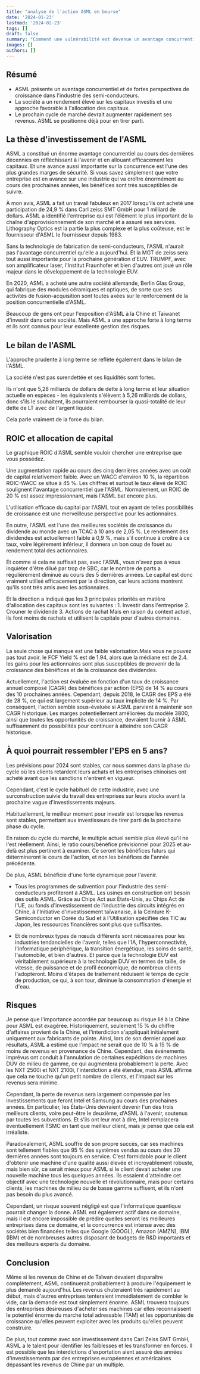 ```yaml
---
title: "analyse de l'action ASML en bourse"
date: '2024-01-23'
lastmod: '2024-02-23'
tags: []
draft: false
summary: "Comment une vulnérabilité est devenue un avantage concurrentiel? ASML a constitué un énorme avantage concurrentiel au cours des dernières décennies en réfléchissant à l'avenir et en allouant efficacement les capitaux..."
images: []
authors: []
---
```


## Résumé

- ASML présente un avantage concurrentiel et de fortes perspectives de croissance dans l'industrie des semi-conducteurs.
- La société a un rendement élevé sur les capitaux investis et une approche favorable à l'allocation des capitaux.
- Le prochain cycle de marché devrait augmenter rapidement ses revenus. ASML se positionne déjà pour en tirer parti.

## La thèse d'investissement de l'ASML

ASML a constitué un énorme avantage concurrentiel au cours des dernières décennies en réfléchissant à l'avenir et en allouant efficacement les capitaux.
Et une avance aussi importante sur la concurrence est l'une des plus grandes marges de sécurité.
Si vous savez simplement que votre entreprise est en avance sur une industrie qui va croître énormément au cours des prochaines années,
les bénéfices sont très susceptibles de suivre.

À mon avis, ASML a fait un travail fabuleux en 2017 lorsqu'ils ont acheté une participation de 24,9 % dans Carl zeiss SMT GmbH pour 1 milliard de dollars.
ASML a identifié l'entreprise qui est l'élément le plus important de la chaîne d'approvisionnement de son marché et a assuré ses services.
Lithography Optics est la partie la plus complexe et la plus coûteuse, est le fournisseur d'ASML le fournisseur depuis 1983.

Sans la technologie de fabrication de semi-conducteurs, l'ASML n'aurait pas l'avantage concurrentiel qu'elle a aujourd'hui.
Et la MGT de zeiss sera tout aussi importante pour la prochaine génération d'EUV.
TRUMPF, avec son amplificateur laser, l'Institut Fraunhofer et bien d'autres ont joué un rôle majeur dans le développement de la technologie EUV.

En 2020, ASML a acheté une autre société allemande, Berlin Glas Group, qui fabrique des modules céramiques et optiques,
de sorte que ses activités de fusion-acquisition sont toutes axées sur le renforcement de la position concurrentielle d'ASML.

Beaucoup de gens ont peur l'exposition d'ASML à la Chine et Taiwanet d'investir dans cette société.
Mais ASML a une approche forte à long terme et ils sont connus pour leur excellente gestion des risques.

## Le bilan de l'ASML

L'approche prudente à long terme se reflète également dans le bilan de l'ASML.

La société n'est pas surendettée et ses liquidités sont fortes.

Ils n'ont que 5,28 milliards de dollars de dette à long terme et leur situation actuelle en espèces - les équivalents s'élèvent à 5,26 milliards de dollars,
donc s'ils le souhaitent, ils pourraient rembourser la quasi-totalité de leur dette de LT avec de l'argent liquide.

Cela parle vraiment de la force du bilan.

## ROIC et allocation de capital

Le graphique ROIC d'ASML semble vouloir chercher une entreprise que vous possédez.

Une augmentation rapide au cours des cinq dernières années avec un coût de capital relativement faible.
Avec un WACC d'environ 10 %, la répartition ROIC-WACC se situe à 45 %.
Les chiffres et surtout le taux élevé de ROIC soulignent l'avantage concurrentiel que l'ASML.
Normalement, un ROIC de 20 % est assez impressionnant, mais l'ASML bat encore plus.

L'utilisation efficace du capital par l'ASML tout en ayant de telles possibilités de croissance est une merveilleuse perspective pour les actionnaires.

En outre, l'ASML est l'une des meilleures sociétés de croissance du dividende au monde avec un TCAC à 10 ans de 2,05 %.
Le rendement des dividendes est actuellement faible à 0,9 %, mais s'il continue à croître à ce taux, voire légèrement inférieur,
il donnera un bon coup de fouet au rendement total des actionnaires.

Et comme si cela ne suffisait pas, avec l'ASML, vous n'avez pas à vous inquiéter d'être dilué par trop de SBC,
car le nombre de parts a régulièrement diminué au cours des 5 dernières années.
Le capital est donc vraiment utilisé efficacement par la direction, car leurs actions montrent qu'ils sont très amis avec les actionnaires.

Et la direction a indiqué que les 3 principales priorités en matière d'allocation des capitaux sont les suivantes : 1. Investir dans l'entreprise 2. Crouner le dividende 3. Actions de rachat
Mais en raison du context actuel, ils font moins de rachats et utilisent la capitale pour d'autres domaines.

## Valorisation

La seule chose qui manque est une faible valorisation.Mais vous ne pouvez pas tout avoir.
le FCF Yield % est de 1.94, alors que la médiane est de 2.4.
les gains pour les actionnaires sont plus susceptibles de provenir de la croissance des bénéfices et de la croissance des dividendes.

Actuellement, l'action est évaluée en fonction d'un taux de croissance annuel composé (CAGR) des bénéfices par action (EPS) de 14 % au cours des 10 prochaines années.
Cependant, depuis 2018, le CAGR des EPS a été de 28 %, ce qui est largement supérieur au taux implicite de 14 %. Par conséquent,
l'action semble sous-évaluée si ASML parvient à maintenir son CAGR historique.
Les marges potentiellement améliorées du modèle 3800, ainsi que toutes les opportunités de croissance,
devraient fournir à ASML suffisamment de possibilités pour continuer à atteindre son CAGR historique.

## À quoi pourrait ressembler l'EPS en 5 ans?

Les prévisions pour 2024 sont stables,
car nous sommes dans la phase du cycle où les clients retardent leurs achats et les entreprises chinoises ont acheté avant que les sanctions n'entrent en vigueur.

Cependant, c'est le cycle habituel de cette industrie,
avec une surconstruction suivie du travail des entreprises sur leurs stocks avant la prochaine vague d'investissements majeurs.

Habituellement, le meilleur moment pour investir est lorsque les revenus sont stables,
permettant aux investisseurs de tirer parti de la prochaine phase du cycle.

En raison du cycle du marché, le multiple actuel semble plus élevé qu'il ne l'est réellement.
Ainsi, le ratio cours/bénéfice prévisionnel pour 2025 et au-delà est plus pertinent à examiner.
Ce seront les bénéfices futurs qui détermineront le cours de l'action, et non les bénéfices de l'année précédente.

De plus, ASML bénéficie d'une forte dynamique pour l'avenir.

- Tous les programmes de subvention pour l'industrie des semi-conducteurs profiteront à ASML. Les usines en construction ont besoin des outils ASML.
  Grâce au Chips Act aux États-Unis, au Chips Act de l'UE, au fonds d'investissement de l'industrie des circuits intégrés en Chine,
  à l'Initiative d'investissement taïwanaise,
  à la Ceinture K-Semiconductor en Corée du Sud et à l'Utilisation spécifiée des TIC au Japon, les ressources financières sont plus que suffisantes.

- Et de nombreux types de nœuds différents sont nécessaires pour les industries tendancielles de l'avenir, telles que l'IA, l'hyperconnectivité,
  l'informatique périphérique, la transition énergétique, les soins de santé, l'automobile, et bien d'autres.
  Et parce que la technologie EUV est véritablement supérieure à la technologie DUV en termes de taille, de vitesse,
  de puissance et de profil économique, de nombreux clients l'adopteront.
  Moins d'étapes de traitement réduisent le temps de cycle de production,
  ce qui, à son tour, diminue la consommation d'énergie et d'eau.

## Risques

Je pense que l'importance accordée par beaucoup au risque lié à la Chine pour ASML est exagérée.
Historiquement, seulement 15 % du chiffre d'affaires provient de la Chine, et l'interdiction s'appliquait initialement uniquement aux fabricants de pointe.
Ainsi, lors de son dernier appel aux résultats, ASML a estimé que l'impact ne serait que de 10 % à 15 % de moins de revenus en provenance de Chine.
Cependant, des événements imprévus ont conduit à l'annulation de certaines expéditions de machines DUV de milieu de gamme, ce qui augmentera probablement la perte.
Avec les NXT 2500i et NXT 2100i, l'interdiction a été étendue, mais ASML affirme que cela ne touche qu'un petit nombre de clients,
et l'impact sur les revenus sera minime.

Cependant, la perte de revenus sera largement compensée par les investissements que feront Intel et Samsung au cours des prochaines années.
En particulier, les États-Unis devraient devenir l'un des trois meilleurs clients, voire peut-être le deuxième, d'ASML à l'avenir, soutenus par toutes les subventions.
Et s'ils ont leur mot à dire, Intel remplacera éventuellement TSMC en tant que meilleur client, mais je pense que cela est irréaliste.

Paradoxalement, ASML souffre de son propre succès,
car ses machines sont tellement fiables que 95 % des systèmes vendus au cours des 30 dernières années sont toujours en service.
C'est formidable pour le client d'obtenir une machine d'une qualité aussi élevée et incroyablement robuste, mais bien sûr,
ce serait mieux pour ASML si le client devait acheter une nouvelle machine tous les quelques années.
Ils essaient d'atteindre cet objectif avec une technologie nouvelle et révolutionnaire,
mais pour certains clients, les machines de milieu ou de basse gamme suffisent, et ils n'ont pas besoin du plus avancé.

Cependant, un risque souvent négligé est que l'informatique quantique pourrait changer la donne.
ASML est également actif dans ce domaine, mais il est encore impossible de prédire quelles seront les meilleures entreprises dans ce domaine,
et la concurrence est intense avec des sociétés bien financées telles que Google (GOOGL), Amazon (AMZN), IBM (IBM)
et de nombreuses autres disposant de budgets de R&D importants et des meilleurs experts du domaine.

## Conclusion

Même si les revenus de Chine et de Taïwan devaient disparaître complètement,
ASML continuerait probablement à produire l'équipement le plus demandé aujourd'hui.
Les revenus chuteraient très rapidement au début,
mais d'autres entreprises tenteraient immédiatement de combler le vide, car la demande est tout simplement énorme.
ASML trouvera toujours des entreprises désireuses d'acheter ses machines car elles reconnaissent le potentiel énorme du marché total adressable (TAM)
et les opportunités de croissance qu'elles peuvent exploiter avec les produits qu'elles peuvent construire.

De plus, tout comme avec son investissement dans Carl Zeiss SMT GmbH, ASML a le talent pour identifier les faiblesses et les transformer en forces.
Il est possible que les interdictions d'exportation aient assuré des années d'investissements par des entreprises européennes
et américaines dépassant les revenus de Chine par un multiple.
